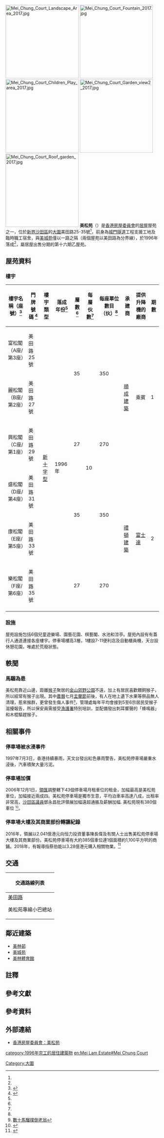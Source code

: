 {{HKPublicHousing
| housename = 美松苑<br>Mei Chung Court
| authority =
| photo = Mei Chung Court.jpg
| phototitle = 美松苑全貌（2016年5月）
| district = 沙田區
| address = 美田路25-35號<ref name=TNMT></ref>
| type = 居屋有其屋計劃
| year = 1996年<ref name=R></ref>
| blocknumber = 6
| rentalflats = 1,940伙<ref name=TNMT></ref> 
| flatsize = 398 - 635
| household = 
| auth = 
| website = 
}}
[[File:Mei_Chung_Court_Landscape_Area_2017.jpg|240px]]
[[File:Mei_Chung_Court_Fountain_2017.jpg|240px]]
[[File:Mei_Chung_Court_Children_Play_area_2017.jpg|240px]]
[[File:Mei_Chung_Court_Garden_view2_2017.jpg|240px]]
[[File:Mei_Chung_Court_Roof_garden_2017.jpg|240px]]
'''美松苑'''（{{lang-en|'''Mei Chung Court'''}}）是[[香港房屋委員會|香港房屋委員會]]的[[居屋|居屋]]屋苑之一，位於[[新界|新界]][[沙田區|沙田區]]的[[大圍|大圍]]美田路25-35號<ref name=TNMT></ref>，前身為[[城門隧道|城門隧道]]工程支援工地及臨時職工宿舍，與[[美城苑|美城苑]]僅以一路之隔（兩個屋苑以美田路為分界線）{{notetag|name=美田邨|[[美田邨|美田邨]]與美松苑並非距離最近的屋苑}}，於1996年落成<ref name=R></ref>，屬居屋出售分期的第十六期乙屋苑。

== 屋苑資料 ==
=== 樓宇 ===
{| class="wikitable" style="text-align: center;"
|-
! 樓宇名稱（座號）<ref name=TNMT>{{Cite web |url=http://hk.centadata.com/basicinfo.aspx?type=2&code=XSTXTHIJHZ&ref=CD2_Detail |title=中原數據-大圍-美松苑-全部座數 |publisher=中原數據}}</ref> !! 門牌號碼 <ref name="R">{{Cite web |url=https://www.rvd.gov.hk/doc/tc/nt_201504.pdf |title=樓宇名稱 第二冊：新界 |accessdate=2018年9月15日 |date=2015年4月 |publisher=差餉物業估價署 |archive-date=2020年8月8日 |archive-url=https://web.archive.org/web/20200808101354/https://www.rvd.gov.hk/doc/tc/nt_201504.pdf |dead-url=no }}</ref>!! 樓宇類型  !! 落成年份<ref name=R></ref> !! 層數<ref name=TNMT></ref> !! 每層伙數<ref name=TNMT></ref> !! 每座單位數目（伙）<ref name=TNMT></ref> 
! 承建商!!提供升降機的廠商 
! 期數
|-
| 富松閣（A座/第3座）|| 美田路25號 || rowspan="6" | [[新十字型大廈|新十字型]] || rowspan="6" | 1996年 || rowspan="2" | 35 || rowspan="6" | 10 || rowspan="2" | 350 
| rowspan="3" |[[順成建築|順成建築]]
| rowspan="3" | 乘賓 || rowspan="3"| 1
|-
| 麗松閣（B座/第2座）|| 美田路27號
|-
| 興松閣（C座/第1座）|| 美田路29號 || 27 || rowspan="1" | 270
|-
| 盛松閣（D座/第4座）|| 美田路31號 || rowspan="2" | 35 || rowspan="2" | 350 
| rowspan="3" |[[禮頓建築|禮頓建築]]
| rowspan="3" | [[富士達|富士達]] || rowspan="3"| 2
|-
| 康松閣（E座/第5座）|| 美田路33號
|-
| 樂松閣（F座/第6座）|| 美田路35號 || 27 || 270
|-
|}

=== 設施 ===
屋苑設施包括6個兒童遊樂場、園藝花園、棋藝閣、水池和涼亭。屋苑內設有有蓋行人通道連接各座樓宇。停車場樓高3層，1樓設7-11便利店及自動櫃員機，天台設休憩花園，唯處於荒廢狀態。

== 軼聞 ==

=== 馬騮為患 ===
美松苑靠近山邊，距離[[猴子|猴子]]聚居的[[金山郊野公園|金山郊野公園]]不遠，加上有居民喜歡餵飼猴子，所以經常有猴子出現。其中[[農曆|農曆]]七月[[盂蘭節|盂蘭節]]前後，有人在地上遺下水果等祭品無人清理，惹來猴群，更曾發生傷人事件<small><ref>[http://www.singpao.com/20070828/local/932536.html 數十馬騮撲倒老翁]{{dead link|date=2018年4月|bot=InternetArchiveBot|fix-attempted=yes}}</ref></small>，管理處每年平均會接到5至6宗居民受猴子滋擾報告，所以保安員需接受[[漁護署|漁護署]]特別培訓，並配備發出刺耳響聲的「蜂鳴器」和木棍驅趕猴子。

==相關事件==
=== 停車場被水浸事件 ===
1997年7月3日，香港持續暴雨，天文台發出紅色暴雨警告，美松苑停車場嚴重水浸後，汽車積聚大量污泥。

=== 停車場加價 ===
2006年12月1日，[[領匯|領匯]]調整轄下43個停車場月租車位的租金，加幅最高是美松苑車位，加幅接近兩成四。美松苑停車場是獨市生意，平均泊車率高達八成，出租率非常高，[[沙田區議會|沙田區議員]]鄧永昌批評領展加幅遠超通脹及薪酬加幅. 美松苑現有380個車位 <small><ref>{{Cite web |url=http://the-sun.on.cc/channels/news/20061119/20061119023147_0000.html |title=領匯車場大幅加價 |accessdate=2008-07-24 |archive-date=2016-03-05 |archive-url=https://web.archive.org/web/20160305134856/http://the-sun.on.cc/channels/news/20061119/20061119023147_0000.html |dead-url=no }}</ref></small>。

=== 停車場大樓及其商業部份轉讓紀錄 ===
2016年，領展以2.041億港元向恒力投資董事陳長偉及有關人士出售美松苑停車場大樓及其商業部份。美松苑停車場有大約385個車位連1個面積約1,100平方呎的商鋪。2018年，有報導指蔡伯能以3.28億港元購入相關物業。<ref>{{Cite web |url=https://www.hk01.com/地產樓市/228035/傳蔡伯能3-28億購大圍美松苑停車場大樓 |title=傳蔡伯能3.28億購大圍美松苑停車場大樓 |accessdate=2022-01-29 |date=2018-08-27}}</ref>

==交通==
{| class="mw-collapsible mw-collapsed wikitable" style="background:white; margin: 0 auto; width: auto;" 
! 交通路線列表
|-
|
;[[美田路|美田路]]
{{九龍新界巴士簡單列表|46P|81S|82B|283|286P}}
{{過海隧道巴士簡單列表|985|985A|989}}

;美松苑專線小巴總站
{{新界專線小巴簡單列表|63A}}
|}

== 鄰近建築 ==
*[[美林邨|美林邨]]
*[[美城苑|美城苑]]
*[[美林體育館|美林體育館]]

==註釋==
{{noteFoot}}

== 參考文獻 ==
{{Reflist}}

==參考資料==
<div class="references-small">
<references />
</div>

==外部連結==
*[http://www.housingauthority.gov.hk/b5/interactivemap/court/0,,3-347-7_5407,00.html 香港房屋委員會：美松苑] {{Wayback|url=http://www.housingauthority.gov.hk/b5/interactivemap/court/0,,3-347-7_5407,00.html |date=20080921152140 }}

{{沙田區居屋屋苑}}
{{前領展物業}}
{{DEFAULTSORT: Mei Chung Court}}
[[Category:大圍|Category:大圍]]
[[category:1996年完工的居住建築物|category:1996年完工的居住建築物]]
[[en:Mei_Lam_Estate#Mei_Chung_Court|en:Mei Lam Estate#Mei Chung Court]]